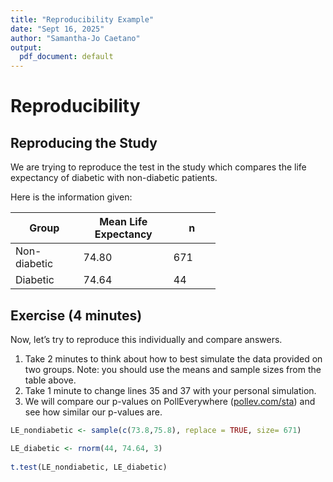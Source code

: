 ```yaml
---
title: "Reproducibility Example"
date: "Sept 16, 2025"
author: "Samantha-Jo Caetano"
output:
  pdf_document: default
--- 
```


# Reproducibility

## Reproducing the Study

We are trying to reproduce the test in the study which compares the life expectancy of diabetic with non-diabetic patients. 

Here is the information given:

+---------------+------------------+-----------+
|               | Mean             |           |
| Group         | Life Expectancy  |  n        |
+===============+==================+===========+
|Non-diabetic   | 74.80            |  671      |
+---------------+------------------+-----------+
| Diabetic      | 74.64            |  44       |
+---------------+------------------+-----------+

## Exercise (4 minutes)

Now, let's try to reproduce this individually and compare answers.

1. Take 2 minutes to think about how to best simulate the data provided on two groups. Note: you should use the means and sample sizes from the table above.
2. Take 1 minute to change lines 35 and 37 with your personal simulation.
3. We will compare our p-values on PollEverywhere ([pollev.com/sta](pollev.com/sta)) and see how similar our p-values are.

```r
LE_nondiabetic <- sample(c(73.8,75.8), replace = TRUE, size= 671) 

LE_diabetic <- rnorm(44, 74.64, 3)
  
t.test(LE_nondiabetic, LE_diabetic)
```


